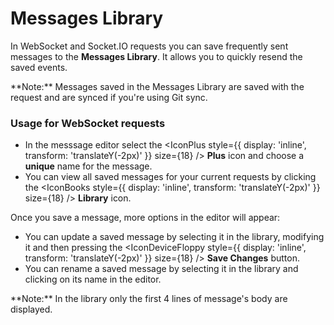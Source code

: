 
# Messages Library

In WebSocket and Socket.IO requests you can save frequently sent messages to the **Messages Library**. It allows you to quickly resend the saved events.

<Callout type="info">
**Note:** Messages saved in the Messages Library are saved with the request and are synced if you're using Git sync.
</Callout>

### Usage for WebSocket requests

- In the messsage editor select the <IconPlus style={{ display: 'inline', transform: 'translateY(-2px)' }} size={18} /> **Plus** icon and choose a **unique** name for the message.
- You can view all saved messages for your current requests by clicking the <IconBooks style={{ display: 'inline', transform: 'translateY(-2px)' }} size={18} /> **Library** icon.

Once you save a message, more options in the editor will appear:
- You can update a saved message by selecting it in the library, modifying it and then pressing the <IconDeviceFloppy style={{ display: 'inline', transform: 'translateY(-2px)' }} size={18} /> **Save Changes** button.
- You can rename a saved message by selecting it in the library and clicking on its name in the editor.

<Callout type="info">
**Note:** In the library only the first 4 lines of message's body are displayed.
</Callout>